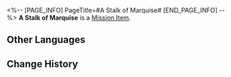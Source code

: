 <%-- [PAGE_INFO]
PageTitle=#A Stalk of Marquise#
[END_PAGE_INFO] --%>
{{Item Infobox
|id          = 140154
|image       = Item A Stalk of Marquise.png
|type        = Mission Item
|invCategory = Missions
|rarity      = 3
|effect      = 
|description = A stalk of exquisite Marquise blossoms. It represents a status of prestige.
}}
'''A Stalk of Marquise''' is a [[Mission Item]].

==Other Languages==
{{Other Languages
|en   = A Stalk of Marquise
|zhs  = 一株侯爵夫人
|zht  = 一株侯爵夫人
|ja   = 伯爵夫人
|ko   = 후작 부인 한 다발
|es   = Marquesa
|fr   = Une tige de marquise
|ru   = Букет маркиз
|th   = Marquise หนึ่งต้น
|vi   = Một Bụi Hầu Tước Phu Nhân
|de   = Marquise
|id   = Setangkai Marquise
|pt   = Um Caule de Marquesa
}}

==Change History==
{{Change History|1.0}}
